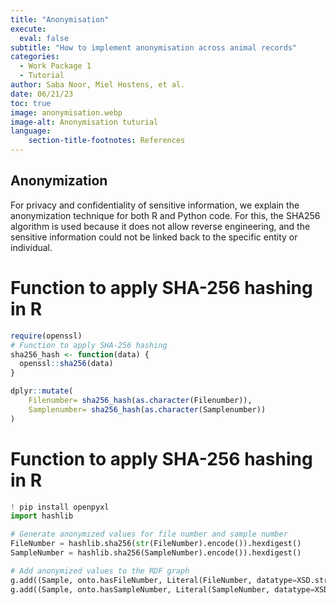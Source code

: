 ```yaml
---
title: "Anonymisation"
execute:
  eval: false
subtitle: "How to implement anonymisation across animal records"
categories:
  - Work Package 1
  - Tutorial
author: Saba Noor, Miel Hostens, et al.
date: 06/21/23
toc: true
image: anonymisation.webp
image-alt: Anonymisation tuturial
language: 
    section-title-footnotes: References
---
```


## Anonymization

For privacy and confidentiality of sensitive information, we explain the anonymization technique for both R and Python code. For this, the SHA256 algorithm is used because it does not allow reverse engineering, and the sensitive information could not be linked back to the specific entity or individual.

# Function to apply SHA-256 hashing in R

```r
require(openssl)
# Function to apply SHA-256 hashing
sha256_hash <- function(data) {
  openssl::sha256(data)
}

dplyr::mutate(
    Filenumber= sha256_hash(as.character(Filenumber)),
    Samplenumber= sha256_hash(as.character(Samplenumber))
)

```

# Function to apply SHA-256 hashing in R

```python
! pip install openpyxl
import hashlib

# Generate anonymized values for file number and sample number
FileNumber = hashlib.sha256(str(FileNumber).encode()).hexdigest()
SampleNumber = hashlib.sha256(SampleNumber).encode()).hexdigest()

# Add anonymized values to the RDF graph
g.add((Sample, onto.hasFileNumber, Literal(FileNumber, datatype=XSD.string)))
g.add((Sample, onto.hasSampleNumber, Literal(SampleNumber, datatype=XSD.string)))

```
